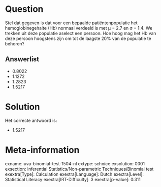 Question
========

Stel dat gegeven is dat voor een bepaalde patiëntenpopulatie het
hemoglobinegehalte (Hb) normaal verdeeld is met μ = 2.7 en σ = 1.4. We
trekken uit deze populatie aselect een persoon. Hoe hoog mag het Hb van
deze persoon hoogstens zijn om tot de laagste 20% van de populatie te
behoren?

Answerlist
----------

* 0.8022
* 1.1272
* 1.2823
* 1.5217

Solution
========

Het correcte antwoord is: 

* 1.5217

Meta-information
================
exname: uva-binomial-test-1504-nl
extype: schoice
exsolution: 0001
exsection: Inferential Statistics/Non-parametric Techniques/Binomial test
exextra[Type]: Calculation
exextra[Language]: Dutch
exextra[Level]: Statistical Literacy
exextra[IRT-Difficulty]: 3
exextra[p-value]: 0.311
